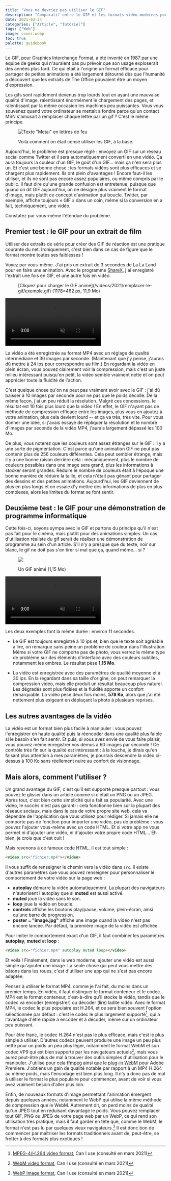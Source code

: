 ```yaml
---
title: "Vous ne devriez pas utiliser le GIF"
description: "Comparatif entre le GIF et les formats vidéo modernes pour le même usage."
date: 2021-03-24
categories: ["Article", "Tutoriel"]
tags: ["Web"]
image: cover.webp
toc: true
palette: guidebook
---
```


Le GIF, pour Graphics Interchange Format, a été inventé en 1987 par une équipe de geeks qui n'auraient pas pu prévoir que son usage exploserait des années plus tard. Ce qui était à l'origine un format efficace pour partager de petites animations a été largement détourné dès que l'humanité a découvert que les extraits de The Office pouvaient être un moyen d'expression.

Les gifs sont rapidement devenus trop lourds tout en ayant une mauvaise qualité d'image, ralentissant énormément le chargement des pages, et ralentissant par la même occasion les machines peu puissantes. Vous vous souvenez quand votre ordinateur se mettait à fondre parce qu'un contact MSN s'amusait à remplacer chaque lettre par un gif ? C'est le même principe.

<figure>
	<img src="/videos/2021/remplacer-le-gif/metal.gif" alt='Texte "Metal" en lettres de feu' />
	<figcaption>
		<p>Voilà comment on était censé utiliser les GIF, à la base.</p>
	</figcaption>
</figure>

Aujourd'hui, le problème est presque réglé : envoyez un GIF sur un réseau social comme Twitter et il sera automatiquement converti en une vidéo. Ça aura toujours la couleur d'un GIF, le goût d'un GIF... mais ça n'en sera plus un. Et c'est une bonne chose : les formats vidéos sont plus efficaces et se chargent plus rapidement. Ils ont plein d'avantages ! Encore faut-il les utiliser, et ils ne sont pas encore assez populaires, ou même compris par le public. Il faut dire qu'une grande confusion est entretenue, puisque que quand on dit GIF aujourd'hui, on ne désigne plus vraiment le format d'image, mais plutôt ce concept d'animation qui boucle. Twitter, par exemple, affiche toujours « GIF » dans un coin, même si la conversion en a fait, techniquement, une vidéo.

Constatez par vous-même l'étendue du problème.

## Premier test : le GIF pour un extrait de film

Utiliser des extraits de série pour créer des GIF de réaction est une pratique courante du net. Ironiquement, c'est bien dans ce cas de figure que le format montre toutes ses faiblesses !

Voyez par vous-même. J'ai pris un extrait de 3 secondes de La La Land pour en faire une animation. Avec le programme [ShareX](https://getsharex.com/), j'ai enregistré l'extrait une fois en GIF, et une autre fois en vidéo.


<Figure src={thumbnail}>
	[Cliquez pour charger le GIF animé](/videos/2021/remplacer-le-gif/exemple.gif) (1178×462 px, 11,9
	Mo)
</Figure>

<Video src="/videos/2021/remplacer-le-gif/exemple.mp4" muted loop controls>
	Le même extrait en vidéo avec des paramètres de qualité moyenne (1920×752 px, 1,29 Mo)
</Video>

La vidéo a été enregistrée au format MP4 avec un réglage de qualité intermédiaire et 30 images par seconde. (Maintenant que j'y pense, j'aurais dû mettre à 24 ips pour correspondre au film.) En regardant la vidéo en plein écran, vous pouvez clairement voir la compression, mais c'est un juste milieu intéressant puisqu'en petit, la vidéo semble vraiment nette et on peut apprécier toute la fluidité de l'action.

C'est quelque chose qu'on ne peut pas vraiment avoir avec le GIF : j'ai dû baisser à 10 images par seconde pour ne pas que le poids décolle. De la même façon, j'ai un peu réduit la résolution. Malgré ces concessions, le résultat est 10 fois plus lourd que la vidéo ! En effet, le GIF n'ayant pas de méthode de compression efficace entre les images, plus vous en ajoutez à votre animation, plus cela devient lourd -- et ça va très, très vite. Pour vous donner une idée, si j'avais essayé de répliquer la résolution et le nombre d'images par seconde de la vidéo MP4, j'aurais largement dépassé les 100 Mo.

De plus, vous noterez que les couleurs sont assez étranges sur le GIF : il y a une sorte de pigmentation. C'est parce qu'une animation GIF ne peut pas contenir plus de 256 couleurs différentes. Cela peut sembler étrange, mais il y a une bonne raison derrière cela : mécaniquement, plus le nombre de couleurs possibles dans une image sera grand, plus les informations à stocker seront grandes. Réduire le nombre de couleurs était à l'époque une bonne manière de réduire la taille, et cela n'était pas gênant pour partager des dessins et des petites animations. Aujourd'hui, les GIF deviennent de plus en plus longs et on essaie d'y mettre des informations de plus en plus complexes, alors les limites du format se font sentir.

## Deuxième test : le GIF pour une démonstration de programme informatique

Cette fois-ci, soyons sympa avec le GIF et partons du principe qu'il n'est pas fait pour le cinéma, mais plutôt pour des animations simples. Un cas d'utilisation réaliste du gif serait de réaliser une démonstration de programme au sein d'un article. S'il n'y a presque que du texte, noir sur blanc, le gif ne doit pas s'en tirer si mal que ça, quand même... si ?

<figure>
	<img src="/videos/2021/remplacer-le-gif/article.gif" />
	<figcaption>
		<p>Un GIF animé (1,15 Mo)</p>
	</figcaption>
</figure>

<Video src="/videos/2021/remplacer-le-gif/article.mp4" muted autoplay loop>
	Une vidéo en qualité intermédiaire (578 Ko)
</Video>

Les deux exemples font la même durée : environ 11 secondes.

- Le GIF est toujours enregistré à 10 ips et, bien que le texte soit agréable à lire, on remarque sans peine un problème de couleur dans l'illustration. Même si votre GIF ne comporte pas de photo, vous verrez le même type de problème sur des éléments d'interface avec des couleurs subtiles, notamment les ombres. Le résultat pèse **1,15 Mo**.

- La vidéo est enregistrée avec des paramètres de qualité moyenne et à 30 ips. En la regardant dans sa taille d'origine, on peut remarquer la compression vidéo, mais elle produit un résultat beaucoup plus naturel. Les dégradés sont plus fidèles et la fluidité apporte un confort remarquable. La vidéo pèse deux fois moins, **578 Ko**, alors que j'ai été nettement plus exigeant en déplaçant la photo à plusieurs reprises.

## Les autres avantages de la vidéo

La vidéo est un format bien plus facile à manipuler : vous pouvez l'enregistrer en haute qualité puis la réencoder dans une qualité plus faible si le besoin s'en fait sentir. Et puis, si vous avez envie de vous faire plaisir, vous pouvez même enregistrer vos démos à 60 images par seconde ! Ce contrôle très fin sur la qualité est intéressant : à la louche, je dirais qu'en faisant plus attention à mes paramètres, je pourrais descendre la vidéo ci-dessus à 100 Ko sans réellement nuire au confort de visionnage.

## Mais alors, comment l'utiliser ?

Un grand avantage du GIF, c'est qu'il est supporté presque partout : vous pouvez le glisser dans un article comme si c'était un PNG ou un JPEG. Après tout, c'est bien cette simplicité qui a fait sa popularité. Avec une vidéo, le succès n'est pas garanti : cela fonctionne bien sur la plupart des réseaux sociaux, mais dans le cas de votre propre site web, cela va dépendre de l'application que vous utilisez pour rédiger. Si jamais elle ne comporte pas de fonction pour importer une vidéo, pas de problème : vous pouvez l'ajouter vous-même avec un code HTML. Et si votre app ne vous permet ni d'ajouter une vidéo, ni d'ajouter votre propre code HTML... Eh bien, je crois que c'est cuit !

Mais revenons à ce fameux code HTML. Il est tout simple :

```html
<video src="fichier.mp4"></video>
```

Il vous suffit de renseigner le chemin vers la vidéo dans `src`. Il existe d'autres paramètres que vous pouvez renseigner pour personnaliser le comportement de votre vidéo sur la page web :

- **autoplay** démarre la vidéo automatiquement. La plupart des navigateurs n'autorisent l'autoplay que si **muted** est aussi activé.
- **muted** joue la vidéo sans le son.
- **loop** joue la vidéo en boucle.
- **controls** affiche les boutons play/pause, volume, plein-écran, ainsi qu'une barre de progression.
- **poster = \"image.jpg\"** affiche une image quand la vidéo n'est pas encore lancée. Par défaut, la première image de la vidéo est affichée.

Pour imiter le comportement exact d'un GIF, il faut combiner les paramètres **autoplay**, **muted** et **loop** :

```html
<video src="fichier.mp4" autoplay muted loop></video>
```

Et voilà ! Finalement, dans le web moderne, ajouter une vidéo est aussi simple qu'ajouter une image. La seule chose qui peut vous mettre des bâtons dans les roues, c'est d'utiliser une app qui ne s'est pas encore adaptée.

Pensez à utiliser le format MP4, comme je l'ai fait, du moins dans un premier temps. En vidéo, il faut distinguer le format conteneur et le codec. MP4 est le format conteneur, c'est-à-dire qu'il stocke la vidéo, tandis que le codec va encoder (enregistrer) ou décoder (lire) ladite vidéo. Avec le format MP4, le codec le plus populaire est H.264, et ce sera bien souvent l'option sélectionnée par défaut : c'est le codec le plus largement supporté[^H264], qui a l'avantage d'être rapide à encoder et à décoder, même sur un ordinateur peu puissant.

Pour être franc, le codec H.264 n'est pas le plus efficace, mais c'est le plus simple à utiliser. D'autres codecs peuvent produire une image un peu plus nette pour un poids un peu plus léger, notamment le format WebM et son codec VP9 qui est bien supporté par les navigateurs actuels[^WebM], mais vous aurez peut-être plus de mal à trouver des outils simples d'utilisation pour le manipuler. J'utilise pour cela [ffmpeg](https://www.ffmpeg.org/) ainsi que le [plug-in WebM](https://www.fnordware.com/WebM/) pour Adobe Premiere. J'obtiens un gain de qualité notable par rapport à un MP4 H.264 au même poids, mais l'encodage est bien plus long. Il n'y a donc pas de mal à utiliser le format le plus populaire pour commencer, avant de voir si vous avez vraiment besoin d'aller plus loin.

Enfin, de nouveaux formats d'image permettant l'animation émergent depuis quelques années, notamment le WebP qui utilise la même méthode de compression que le WebM. Autrement dit, on perd moins de qualité qu'un JPEG tout en réduisant davantage le poids. Vous pouvez remplacer tout GIF, PNG ou JPEG de votre page web par un WebP, ce qui rend son utilisation très pratique, mais il faut garder en tête que, comme le WebM, le format n'est pas lu par quelques vieux navigateurs.[^WebP] Il est donc bon de commencer par maîtriser les formats traditionnels avant de, peut-être, se frotter à des formats plus exotiques !

[^WebM]: [WebM video format](https://caniuse.com/webm), Can I use (consulté en mars 2021)
[^H264]: [MPEG-4/H.264 video format](https://caniuse.com/mpeg4), Can I use (consulté en mars 2021)
[^WebP]: [WebP image format](https://caniuse.com/webp), Can I use (consulté en mars 2021)
